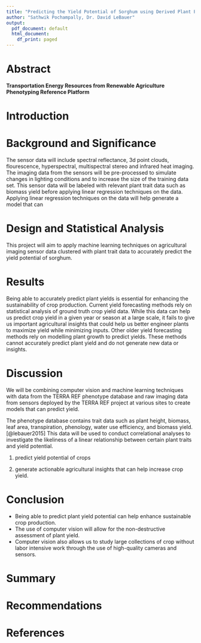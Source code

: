 ```yaml
---
title: "Predicting the Yield Potential of Sorghum using Derived Plant Phenotypes and Sensor Data"
author: "Sathwik Pochampally, Dr. David LeBauer"
output:
  pdf_document: default
  html_document:
    df_print: paged
---
```


# Abstract
**Transportation Energy Resources from Renewable Agriculture Phenotyping Reference Platform**

# Introduction


# Background and Significance
The sensor data will include spectral reflectance, 3d point clouds, flourescence, hyperspectral, multispectral stereo and infrared heat imaging. The imaging data from the sensors will be pre-processed to simulate changes in lighting conditions and to increase the size of the training data set. This sensor data will be labeled with relevant plant trait data such as biomass yield before applying linear regression techniques on the data. Applying linear regression techniques on the data will help generate a model that can

# Design and Statistical Analysis
This project will aim to apply machine learning techniques on agricultural imaging sensor data clustered with plant trait data to accurately predict the yield potential of sorghum.

# Results
Being able to accurately predict plant yields is essential for enhancing the sustainability of crop production. Current yield forecasting methods rely on statistical analysis of ground truth crop yield data. While this data can help us predict crop yield in a given year or season at a large scale, it fails to give us important agricultural insights that could help us better engineer plants to maximize yield while minimizing inputs. Other older yield forecasting methods rely on modelling plant growth to predict yields. These methods cannot accurately predict plant yield and do not generate new data or insights. 

# Discussion 
We will be combining computer vision and machine learning techniques with data from the TERRA REF phenotype database and raw imaging data from sensors deployed by the TERRA REF project at various sites to create models that can predict yield. 

The phenotype database contains trait data such as plant height, biomass, leaf area, transpiration, phenology, water use efficiency, and biomass yield. [@lebauer2015] This data will be used to conduct correlational analyses to investigate the likeliness of a linear relationship between certain plant traits and yield potential.



  1. predict yield potential of crops
    
  2. generate actionable agricultural insights that can help increase crop yield.

# Conclusion
- Being able to predict plant yield potential can help enhance sustainable crop production. 
- The use of computer vision will allow for the non-destructive assessment of plant yield.
- Computer vision also allows us to study large collections of crop without labor intensive work through the use of high-quality cameras and sensors. 

# Summary

# Recommendations

# References